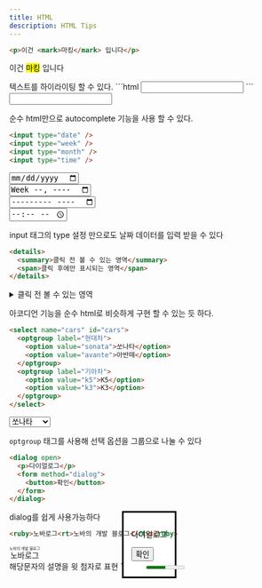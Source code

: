 ```yaml
---
title: HTML
description: HTML Tips
---
```


```html
<p>이건 <mark>마킹</mark> 입니다</p>
```
<div class="p-4 border">
  <p>이건 <mark>마킹</mark> 입니다</p>
</div>
텍스트를 하이라이팅 할 수 있다.
```html
<input type="text" list="movie-options" />
<datalist id="movie-options">
  <option value="30일"/>
  <option value="범죄도시3"/>
  <option value="엘리멘탈"/>
</datalist>
```
<div class="p-4 border">
  <input type="text" list="movie-options" class="border" />
  <datalist id="movie-options">
    <option value="30일"/>
    <option value="범죄도시3"/>
    <option value="엘리멘탈"/>
  </datalist>
</div>

순수 html만으로 autocomplete 기능을 사용 할 수 있다.

```html
<input type="date" />
<input type="week" />
<input type="month" />
<input type="time" />
```
<div class="p-4 border">
  <input type="date" class="border mb-2" /><br />
  <input type="week" class="border mb-2" /><br />
  <input type="month" class="border mb-2" /><br />
  <input type="time" class="border" />
</div>

input 태그의 type 설정 만으로도 날짜 데이터를 입력 받을 수 있다

```html
<details>
  <summary>클릭 전 볼 수 있는 영역</summary>
  <span>클릭 후에만 표시되는 영역</span>
</details>
```
<div class="p-4 border">
  <details>
    <summary>클릭 전 볼 수 있는 영역</summary>
    <span>클릭 후에만 표시되는 영역</span>
  </details>
</div>

아코디언 기능을 순수 html로 비슷하게 구현 할 수 있는 듯 하다.

```html
<select name="cars" id="cars">
  <optgroup label="현대차">
    <option value="sonata">쏘나타</option>
    <option value="avante">아반떼</option>
  </optgroup>
  <optgroup label="기아차">
    <option value="k5">K5</option>
    <option value="k3">K3</option>
  </optgroup>
</select>
```
<div class="p-4 border">
  <select name="cars" id="cars" class="border">
    <optgroup label="현대차">
      <option value="sonata">쏘나타</option>
      <option value="avante">아반떼</option>
    </optgroup>
    <optgroup label="기아차">
      <option value="k5">K5</option>
      <option value="k3">K3</option>
    </optgroup>
  </select>
</div>

`optgroup` 태그를 사용해 선택 옵션을 그룹으로 나눌 수 있다

```html
<dialog open>
  <p>다이얼로그</p>
  <form method="dialog">
    <button>확인</button>
  </form>
</dialog>
```
<div class="p-4 border">
  <dialog open class="relative px-10">
    <p>다이얼로그</p>
    <form method="dialog">
      <button class="border py-2 px-6 mt-4 bg-gray-500">확인</button>
    </form>
  </dialog>
</div>

dialog를 쉽게 사용가능하다

```html
<ruby>노바로그<rt>노바의 개발 블로그</rt></ruby>
```
<div class="p-4 border">
  <ruby>노바로그<rt>노바의 개발 블로그</rt></ruby>
</div>
해당문자의 설명을 윗 첨자로 표현
```html
<meter min="0" max="100" value="50" />
<progress min="0" max="100" value="50" />
```
<div class="p-4 border">
  <meter min="0" max="100" value="55" />
  <br />
  <progress min="0" max="100" value="50" />
</div>  

`meter` 와 `progress` 태그는 값을 게이지 형태로 표현한다

```html
<kbd>ALT</kbd>
```
<div class="p-4 border">
  <kbd>ALT</kbd>
</div>
키보드 입력을 나타낼 때 사용
```html
<attr title="별걸 다 줄이네">별다줄</attr>
```
<div class="p-4 border">
  <attr title="별걸 다 줄이네">별다줄</attr>
</div>  

축약형 단어를 쓸 때 사용
```html
<input type="email" id="email" />
```
<div class="p-4 border">
  <input type="email" id="email" class="border" />
</div>  

type과 id를 email로 주면 chrome 기준 이메일 자동완성 기능이 동작한다

```html
<input type="text" autofocus />
```
autofocus 속성을 주면 페이지가 로드될 때 자동으로 포커스를 갖는다

```html
<label for="name">닉네임 : </label>
<input type="text" id="name" />
```
<div class="p-4 border">
  <label for="name">닉네임 : </label>
  <input type="text" id="name" class="border" />
</div>

id를주고 label for과 매칭시키면 label을 클릭했을 때에도 input에 포커싱된다 

```html
<button type="reset">버튼</button>
```
reset type은 form 안의 양식을 초기화 시켜준다
